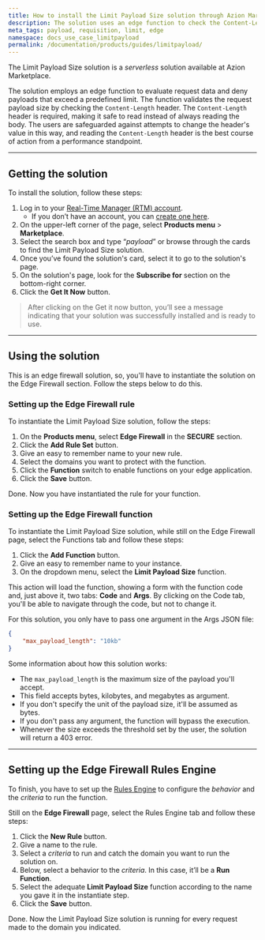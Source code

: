 ```yaml
---
title: How to install the Limit Payload Size solution through Azion Marketplace
description: The solution uses an edge function to check the Content-Length header of request data and block payloads exceeding a set limit.
meta_tags: payload, requisition, limit, edge
namespace: docs_use_case_limitpayload
permalink: /documentation/products/guides/limitpayload/
---
```


The Limit Payload Size solution is a *serverless* solution available at Azion Marketplace.

The solution employs an edge function to evaluate request data and deny payloads that exceed a predefined limit. The function validates the request payload size by checking the `Content-Length` header. The `Content-Length` header is required, making it safe to read instead of always reading the body. The users are safeguarded against attempts to change the header's value in this way, and reading the `Content-Length` header is the best course of action from a performance standpoint.

---

## Getting the solution

To install the solution, follow these steps:

1. Log in to your [Real-Time Manager (RTM) account](https://manager.azion.com/).
    - If you don’t have an account, you can [create one here](https://sso.azion.com/).
2. On the upper-left corner of the page, select **Products menu** > **Marketplace**.
3. Select the search box and type “*payload*” or browse through the cards to find the Limit Payload Size solution.
4. Once you’ve found the solution's card, select it to go to the solution's page.
5. On the solution's page, look for the **Subscribe for** section on the bottom-right corner.
6. Click the **Get It Now** button.

> After clicking on the Get it now button, you’ll see a message indicating that your solution was successfully installed and is ready to use.

---

## Using the solution

This is an edge firewall solution, so, you'll have to instantiate the solution on the Edge Firewall section. Follow the steps below to do this.

### Setting up the Edge Firewall rule 

To instantiate the Limit Payload Size solution, follow the steps:

1. On the **Products menu**, select **Edge Firewall** in the **SECURE** section.
2. Click the **Add Rule Set** button.
3. Give an easy to remember name to your new rule.
4. Select the domains you want to protect with the function.
5. Click the **Function** switch to enable functions on your edge application.
6. Click the **Save** button.

Done. Now you have instantiated the rule for your function.

### Setting up the Edge Firewall function

To instantiate the Limit Payload Size solution, while still on the Edge Firewall page, select the Functions tab and follow these steps:

1. Click the **Add Function** button.
2. Give an easy to remember name to your instance.
3. On the dropdown menu, select the **Limit Payload Size** function.

This action will load the function, showing a form with the function code and, just above it, two tabs: **Code** and **Args**. By clicking on the Code tab, you'll be able to navigate through the code, but not to change it.

For this solution, you only have to pass one argument in the Args JSON file:

```json
{
    "max_payload_length": "10kb"
}
```

Some information about how this solution works:

- The `max_payload_length` is the maximum size of the payload you'll accept. 
- This field accepts bytes, kilobytes, and megabytes as argument. 
- If you don't specify the unit of the payload size, it'll be assumed as bytes. 
- If you don't pass any argument, the function will bypass the execution. 
- Whenever the size exceeds the threshold set by the user, the solution will return a 403 error.

---

## Setting up the Edge Firewall Rules Engine

To finish, you have to set up the [Rules Engine](/en/documentation/products/edge-application/rules-engine/) to configure the *behavior* and the *criteria* to run the function.

Still on the **Edge Firewall** page, select the Rules Engine tab and follow these steps:

1. Click the **New Rule** button.
2. Give a name to the rule.
3. Select a *criteria* to run and catch the domain you want to run the solution on.
4. Below, select a behavior to the *criteria*. In this case, it’ll be a **Run Function**.
5. Select the adequate **Limit Payload Size** function according to the name you gave it in the instantiate step.
6. Click the **Save** button.

Done. Now the Limit Payload Size solution is running for every request made to the domain you indicated.
